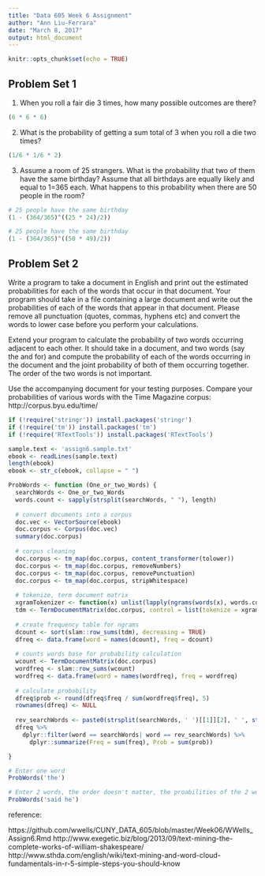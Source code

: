 ---
title: "Data 605 Week 6 Assignment"
author: "Ann Liu-Ferrara"
date: "March 8, 2017"
output: html_document
---

```{r setup, include=FALSE}
knitr::opts_chunk$set(echo = TRUE)
```

## Problem Set 1

(1) When you roll a fair die 3 times, how many possible outcomes are there?
```{r echo = TRUE}
(6 * 6 * 6)
```
(2) What is the probability of getting a sum total of 3 when you roll a die two times?
```{r echo = TRUE}
(1/6 * 1/6 * 2)

```
(3) Assume a room of 25 strangers. What is the probability that two of them have the same birthday? Assume that all birthdays are equally likely and equal to 1=365 each. What happens to this probability when there are 50 people in the room?

```{r echo = TRUE}
# 25 people have the same birthday
(1 - (364/365)^((25 * 24)/2))

# 25 people have the same birthday
(1 - (364/365)^((50 * 49)/2))
```

## Problem Set 2

Write a program to take a document in English and print out the estimated probabilities for each of the words that occur in that document. Your program should take in a file containing a large document and write out the probabilities of each of the words that appear in that document. Please remove all punctuation (quotes, commas, hyphens etc) and convert the words to lower case before you perform your calculations.

Extend your program to calculate the probability of two words occurring adjacent to each other. It should take in a document, and two words (say the and for) and compute the probability of each of the words occurring in the document and the joint probability of both of them occurring together. The order of the two words is not important.

Use the accompanying document for your testing purposes. Compare your probabilities of various words with the Time Magazine corpus: http://corpus.byu.edu/time/

```{r echo = TRUE}
if (!require('stringr')) install.packages('stringr')
if (!require('tm')) install.packages('tm')
if (!require('RTextTools')) install.packages('RTextTools')

sample.text <- 'assign6.sample.txt'
ebook <- readLines(sample.text)
length(ebook)
ebook <- str_c(ebook, collapse = " ")

ProbWords <- function (One_or_two_Words) {
  searchWords <- One_or_two_Words
  words.count <- sapply(strsplit(searchWords, " "), length)
  
  # convert documents into a corpus
  doc.vec <- VectorSource(ebook)
  doc.corpus <- Corpus(doc.vec)
  summary(doc.corpus)
  
  # corpus cleaning
  doc.corpus <- tm_map(doc.corpus, content_transformer(tolower))
  doc.corpus <- tm_map(doc.corpus, removeNumbers)
  doc.corpus <- tm_map(doc.corpus, removePunctuation)
  doc.corpus <- tm_map(doc.corpus, stripWhitespace)
  
  # tokenize, term document matrix
  xgramTokenizer <- function(x) unlist(lapply(ngrams(words(x), words.count), paste, collapse = " "), use.names = FALSE)
  tdm <- TermDocumentMatrix(doc.corpus, control = list(tokenize = xgramTokenizer))
  
  # create frequency table for ngrams
  dcount <- sort(slam::row_sums(tdm), decreasing = TRUE)
  dfreq <- data.frame(word = names(dcount), freq = dcount)
  
  # counts words base for probability calculation
  wcount <- TermDocumentMatrix(doc.corpus)
  wordfreq <- slam::row_sums(wcount)
  wordfreq <- data.frame(word = names(wordfreq), freq = wordfreq)
  
  # calculate probability
  dfreq$prob <- round(dfreq$freq / sum(wordfreq$freq), 5)
  rownames(dfreq) <- NULL
  
  rev_searchWords <- paste0(strsplit(searchWords, ' ')[[1]][2], ' ', strsplit(searchWords, ' ')[[1]][1])
  dfreq %>% 
    dplyr::filter(word == searchWords| word == rev_searchWords) %>%
      dplyr::summarize(Freq = sum(freq), Prob = sum(prob))

}

# Enter one word
ProbWords('the')

# Enter 2 words, the order doesn't matter, the proabilities of the 2 words in different orders were combined.
ProbWords('said he')

```

reference:

https://github.com/wwells/CUNY_DATA_605/blob/master/Week06/WWells_Assign6.Rmd
http://www.exegetic.biz/blog/2013/09/text-mining-the-complete-works-of-william-shakespeare/
http://www.sthda.com/english/wiki/text-mining-and-word-cloud-fundamentals-in-r-5-simple-steps-you-should-know
